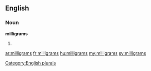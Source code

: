 ==English==

===Noun===
'''milligrams'''

# {{plural of|[[milligram]]}}

[[Category:English plurals]]

[[ar:milligrams]]
[[fr:milligrams]]
[[hu:milligrams]]
[[my:milligrams]]
[[sv:milligrams]]